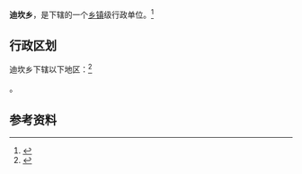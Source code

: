 {{中国乡级行政区|65/21/22/204/000}}

'''迪坎乡'''，是{{PRC admin/fullname|65/21/22/204/000|3}}下辖的一个[[乡镇|乡镇]]级行政单位。<ref>{{PRC admin/ref sgc|{{PRC admin/parent|65/21/22/204/000}}}}</ref>

== 行政区划 ==

迪坎乡下辖以下地区：<ref>{{PRC admin/ref sgc|65/21/22/204/000}}</ref>

{{PRC admin/children|65/21/22/204/000}}。

== 参考资料 ==

{{reflist}}

{{行政区划小作品}}
{{PRC admin/navcat|65/21/22/204/000}}